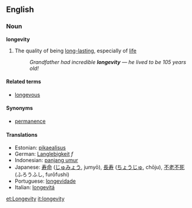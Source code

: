 ==English==
=== Noun ===
'''longevity'''
# The quality of being [[long-lasting]], especially of [[life]]
#: ''Grandfather had incredible '''longevity''' &mdash; he lived to be 105 years old!''

==== Related terms ====
*[[longevous]]

==== Synonyms ====
*[[permanence]]

==== Translations ====
*Estonian: [[pikaealisus]]
*German: [[Langlebigkeit]] ''f''
*Indonesian: [[panjang umur]]
*Japanese: [[寿命]] ([[じゅみょう]], jumyō), [[長寿]] ([[ちょうじゅ]], chōju), [[不老不死]] (ふろうふし, furōfushi)
*Portuguese: [[longevidade]]
*Italian: [[longevitá]]
[[et:Longevity]]
[[it:longevity]]